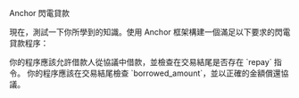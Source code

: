 
<ChallengeTitle>Anchor 閃電貸款</ChallengeTitle>

現在，測試一下你所學到的知識。使用 Anchor 框架構建一個滿足以下要求的閃電貸款程序：

<RequirementList>
  <Requirement title="挑戰 1：建立一個 `borrow` 指令">
    你的程序應該允許借款人從協議中借款，並檢查在交易結尾是否存在 `repay` 指令。
  </Requirement>

  <Requirement title="挑戰 2：建立一個 `repay` 指令">
    你的程序應該在交易結尾檢查 `borrowed_amount`，並以正確的金額償還協議。
  </Requirement>
</RequirementList>
